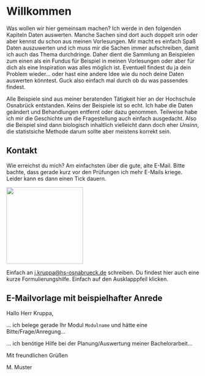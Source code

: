 # Willkommen {.unnumbered}

Was wollen wir hier gemeinsam machen? Ich werde in den folgenden Kapiteln Daten auswerten. Manche Sachen sind dort auch doppelt srin oder aber kennst du schon aus meinen Vorlesungen. Mir macht es einfach Spaß Daten auszuwerten und ich muss mir die Sachen immer aufschreiben, damit ich auch das Thema durchdringe. Daher dient die Sammlung an Beispielen zum einen als ein Fundus für Beispiel in meinen Vorlesungen oder aber für dich als eine Inspiration was alles möglich ist. Eventuell findest du ja dein Problem wieder... oder hast eine andere Idee wie du noch deine Daten auswerten könntest. Guck also einfach mal durch ob du was passendes findest.

Alle Beispiele sind aus meiner beratenden Tätigkeit hier an der Hochschule Osnabrück entstanden. Keins der Beispiele ist so echt. Ich habe die Daten geändert und Behandlungen entfernt oder dazu genommen. Teilweise habe ich mir die Geschichte um die Fragestellung auch einfach ausgedacht. Also die Beispiel sind dann biologisch inhaltlich vielleicht dann doch eher *Unsinn*, die statistsiche Methode darum sollte aber meistens korrekt sein.

## Kontakt {#sec-contact-mail}

Wie erreichst du mich? Am einfachsten über die gute, alte E-Mail. Bitte bachte, dass gerade kurz vor den Prüfungen ich mehr E-Mails kriege. Leider kann es dann einen Tick dauern.

![](images/mail.png){fig-align="center" width="200"}

Einfach an [j.kruppa\@hs-osnabrueck.de](mailto:j.kruppa@hs-osnabrueck.de){.email} schreiben. Du findest hier auch eine kurze Formulierungshilfe. Einfach auf den Ausklapppfeil klicken.

::: {.callout-tip collapse="true"}
## E-Mailvorlage mit beispielhafter Anrede

Hallo Herr Kruppa,

... ich belege gerade Ihr Modul `Modulname` und hätte eine Bitte/Frage/Anregung...

... ich benötige Hilfe bei der Planung/Auswertung meiner Bachelorarbeit...

Mit freundlichen Grüßen

M. Muster
:::

